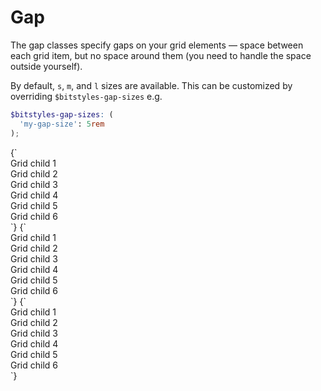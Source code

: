 
<Meta title="Utilities/gap" />

# Gap

The gap classes specify gaps on your grid elements — space between each grid item, but no space around them (you need to handle the space outside yourself).

By default, `s`, `m`, and `l` sizes are available. This can be customized by overriding `$bitstyles-gap-sizes` e.g.

```scss
$bitstyles-gap-sizes: (
  'my-gap-size': 5rem
);
```

<Canvas>
  <Story name="u-gap-s">
    {`
      <div class="u-grid u-padding-m u-gap-s u-bg--gray-10">
        <div class="u-bg--background u-padding-m a-card">Grid child 1</div>
        <div class="u-bg--background u-padding-m a-card">Grid child 2</div>
        <div class="u-bg--background u-padding-m a-card">Grid child 3</div>
        <div class="u-bg--background u-padding-m a-card">Grid child 4</div>
        <div class="u-bg--background u-padding-m a-card">Grid child 5</div>
        <div class="u-bg--background u-padding-m a-card">Grid child 6</div>
      </div>
    `}
  </Story>
  <Story name="u-gap-m">
    {`
      <div class="u-grid u-padding-m u-gap-m u-bg--gray-10">
        <div class="u-bg--background u-padding-m a-card">Grid child 1</div>
        <div class="u-bg--background u-padding-m a-card">Grid child 2</div>
        <div class="u-bg--background u-padding-m a-card">Grid child 3</div>
        <div class="u-bg--background u-padding-m a-card">Grid child 4</div>
        <div class="u-bg--background u-padding-m a-card">Grid child 5</div>
        <div class="u-bg--background u-padding-m a-card">Grid child 6</div>
      </div>
    `}
  </Story>
  <Story name="u-gap-l">
    {`
      <div class="u-grid u-padding-m u-gap-l u-bg--gray-10">
        <div class="u-bg--background u-padding-m a-card">Grid child 1</div>
        <div class="u-bg--background u-padding-m a-card">Grid child 2</div>
        <div class="u-bg--background u-padding-m a-card">Grid child 3</div>
        <div class="u-bg--background u-padding-m a-card">Grid child 4</div>
        <div class="u-bg--background u-padding-m a-card">Grid child 5</div>
        <div class="u-bg--background u-padding-m a-card">Grid child 6</div>
      </div>
    `}
  </Story>
</Canvas>
